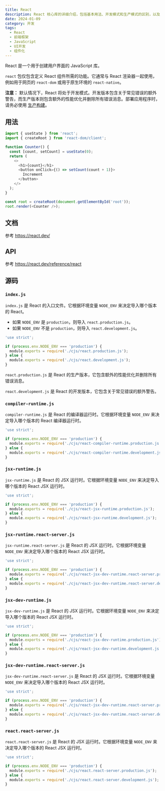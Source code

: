 ```yaml
---
title: React
description: React 核心库的详细介绍，包括基本用法、开发模式和生产模式的区别，以及核心源码文件的解析
date: 2024-01-09
category: 开发
tags:
  - React
  - 前端框架
  - JavaScript
  - UI开发
  - 组件化
---
```


React 是一个用于创建用户界面的 JavaScript 库。

`react` 包仅包含定义 React 组件所需的功能。它通常与 React 渲染器一起使用，例如用于网页的 `react-dom` 或用于原生环境的 `react-native`。

**注意：** 默认情况下，React 将处于开发模式。开发版本包含关于常见错误的额外警告，而生产版本则包含额外的性能优化并删除所有错误消息。部署应用程序时，请务必使用 [生产构建](https://reactjs.org/docs/optimizing-performance.html#use-the-production-build)。

## 用法

```js
import { useState } from 'react';
import { createRoot } from 'react-dom/client';

function Counter() {
  const [count, setCount] = useState(0);
  return (
    <>
      <h1>{count}</h1>
      <button onClick={() => setCount(count + 1)}>
        Increment
      </button>
    </>
  );
}

const root = createRoot(document.getElementById('root'));
root.render(<Counter />);
```

## 文档

参考 https://react.dev/

## API

参考 https://react.dev/reference/react


## 源码

### `index.js`

`index.js` 是 React 的入口文件。它根据环境变量 `NODE_ENV` 来决定导入哪个版本的 React。

- 如果 `NODE_ENV` 是 `production`，则导入 `react.production.js`。
- 如果 `NODE_ENV` 不是 `production`，则导入 `react.development.js`。

```js
'use strict';

if (process.env.NODE_ENV === 'production') {
  module.exports = require('./cjs/react.production.js');
} else {
  module.exports = require('./cjs/react.development.js');
}
```

`react.production.js` 是 React 的生产版本，它包含额外的性能优化并删除所有错误消息。

`react.development.js` 是 React 的开发版本，它包含关于常见错误的额外警告。

### `compiler-runtime.js`

`compiler-runtime.js` 是 React 的编译器运行时。它根据环境变量 `NODE_ENV` 来决定导入哪个版本的 React 编译器运行时。

```js
'use strict';

if (process.env.NODE_ENV === 'production') {
  module.exports = require('./cjs/react-compiler-runtime.production.js');
} else {
  module.exports = require('./cjs/react-compiler-runtime.development.js');
}
```

### `jsx-runtime.js`

`jsx-runtime.js` 是 React 的 JSX 运行时。它根据环境变量 `NODE_ENV` 来决定导入哪个版本的 React JSX 运行时。

```js
'use strict';

if (process.env.NODE_ENV === 'production') {
  module.exports = require('./cjs/react-jsx-runtime.production.js');
} else {
  module.exports = require('./cjs/react-jsx-runtime.development.js');
}
```

### `jsx-runtime.react-server.js`

`jsx-runtime.react-server.js` 是 React 的 JSX 运行时。它根据环境变量 `NODE_ENV` 来决定导入哪个版本的 React JSX 运行时。

```js
'use strict';

if (process.env.NODE_ENV === 'production') {
  module.exports = require('./cjs/react-jsx-dev-runtime.react-server.production.js');
} else {
  module.exports = require('./cjs/react-jsx-dev-runtime.react-server.development.js');
}
```

### `jsx-dev-runtime.js`

`jsx-dev-runtime.js` 是 React 的 JSX 运行时。它根据环境变量 `NODE_ENV` 来决定导入哪个版本的 React JSX 运行时。

```js
'use strict';

if (process.env.NODE_ENV === 'production') {
  module.exports = require('./cjs/react-jsx-dev-runtime.production.js');
} else {
  module.exports = require('./cjs/react-jsx-dev-runtime.development.js');
}
```

### `jsx-dev-runtime.react-server.js`

`jsx-dev-runtime.react-server.js` 是 React 的 JSX 运行时。它根据环境变量 `NODE_ENV` 来决定导入哪个版本的 React JSX 运行时。

```js
'use strict';

if (process.env.NODE_ENV === 'production') {
  module.exports = require('./cjs/react-jsx-dev-runtime.react-server.production.js');
} else {
  module.exports = require('./cjs/react-jsx-dev-runtime.react-server.development.js');
}
```

### `react.react-server.js`

`react.react-server.js` 是 React 的 JSX 运行时。它根据环境变量 `NODE_ENV` 来决定导入哪个版本的 React JSX 运行时。

```js
'use strict';

if (process.env.NODE_ENV === 'production') {
  module.exports = require('./cjs/react.react-server.production.js');
} else {
  module.exports = require('./cjs/react.react-server.development.js');
}
```